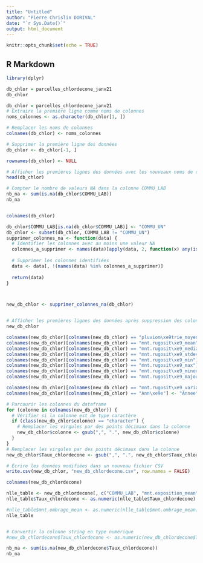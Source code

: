 ---
title: "Untitled"
author: "Pierre Chrislin DORIVAL"
date: "`r Sys.Date()`"
output: html_document
---

```{r setup, include=FALSE}
knitr::opts_chunk$set(echo = TRUE)
```

## R Markdown
```{r}
library(dplyr)
```

```{r}
db_chlor = parcelles_chlordecone_janv21
db_chlor
```
```{r}
db_chlor = parcelles_chlordecone_janv21
# Extraire la première ligne comme noms de colonnes
noms_colonnes <- as.character(db_chlor[1, ])

# Remplacer les noms de colonnes
colnames(db_chlor) <- noms_colonnes

# Supprimer la première ligne des données
db_chlor <- db_chlor[-1, ]

rownames(db_chlor) <- NULL

# Afficher les premières lignes des données avec les nouveaux noms de colonnes
head(db_chlor)

```
```{r}
# Compter le nombre de valeurs NA dans la colonne COMMU_LAB
nb_na <- sum(is.na(db_chlor$COMMU_LAB))
nb_na



```




```{r}
colnames(db_chlor)
```
```{r}
db_chlor$COMMU_LAB[is.na(db_chlor$COMMU_LAB)] <- "COMMU_UN"
db_chlor <- subset(db_chlor, COMMU_LAB != "COMMU_UN")
supprimer_colonnes_na <- function(data) {
  # Identifier les colonnes avec au moins une valeur NA
  colonnes_a_supprimer <- names(data)[apply(data, 2, function(x) any(is.na(x)))]
  
  # Supprimer les colonnes identifiées
  data <- data[, !(names(data) %in% colonnes_a_supprimer)]
  
  return(data)
}



new_db_chlor <- supprimer_colonnes_na(db_chlor)


# Afficher les premières lignes des données après suppression des colonnes
new_db_chlor


```
```{r}
colnames(new_db_chlor)[colnames(new_db_chlor) == "pluviom\xe9trie_moyenne_annuelle"] <- "pluviometrie_moyenne_annuelle"
colnames(new_db_chlor)[colnames(new_db_chlor) == "mnt.rugosit\xe9_mean"] <- "mnt.rugosite_mean"
colnames(new_db_chlor)[colnames(new_db_chlor) == "mnt.rugosit\xe9_median"] <- "mnt.rugosite_median"
colnames(new_db_chlor)[colnames(new_db_chlor) == "mnt.rugosit\xe9_stdev"] <- "mnt.rugosite_stdev"
colnames(new_db_chlor)[colnames(new_db_chlor) == "mnt.rugosit\xe9_min"] <- "mnt.rugosite_min"
colnames(new_db_chlor)[colnames(new_db_chlor) == "mnt.rugosit\xe9_max"] <- "mnt.rugosite_max"
colnames(new_db_chlor)[colnames(new_db_chlor) == "mnt.rugosit\xe9_minority"] <- "mnt.rugosite_minority"
colnames(new_db_chlor)[colnames(new_db_chlor) == "mnt.rugosit\xe9_majority"] <- "mnt.rugosite_majority"

colnames(new_db_chlor)[colnames(new_db_chlor) == "mnt.rugosit\xe9_variance"] <- "mnt.rugosite_variance"
colnames(new_db_chlor)[colnames(new_db_chlor) == "Ann\xe9e"] <- "Annee"

# Parcourir les colonnes du dataframe
for (colonne in colnames(new_db_chlor)) {
  # Vérifier si la colonne est de type caractère
  if (class(new_db_chlor$colonne) == "character") {
    # Remplacer les virgules par des points décimaux dans la colonne
    new_db_chlor$colonne <- gsub(",", ".", new_db_chlor$colonne)
  }
}
# Remplacer les virgules par des points décimaux dans la colonne 
new_db_chlor$Taux_chlordecone <- gsub(",", ".", new_db_chlor$Taux_chlordecone)

# Écrire les données modifiées dans un nouveau fichier CSV
write.csv(new_db_chlor, "new_db_chlordecone.csv", row.names = FALSE)

colnames(new_db_chlordecone)
```
```{r}

nlle_table <- new_db_chlordecone[, c("COMMU_LAB", "mnt.exposition_mean", "mnt.ombrage_mean","surface.parcelle_m2","Date_analyse","Taux_chlordecone")] 
nlle_table$Taux_chlordecone <- as.numeric(nlle_table$Taux_chlordecone)

#nlle_table$mnt.ombrage_mean <- as.numeric(nlle_table$mnt.ombrage_mean)
nlle_table



```

```{r}
# Convertir la colonne string en type numérique
#new_db_chlordecone$Taux_chlordecone <- as.numeric(new_db_chlordecone$Taux_chlordecone)

nb_na <- sum(is.na(new_db_chlordecone$Taux_chlordecone))
nb_na 
```


